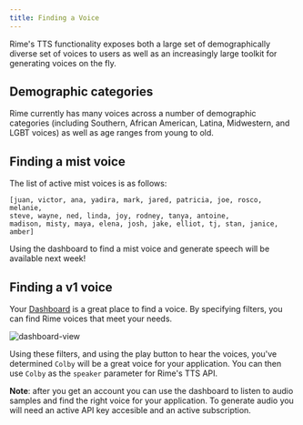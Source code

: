 ```yaml
---
title: Finding a Voice
---
```


Rime's TTS functionality exposes both a large set of demographically diverse set of voices to users as well as an increasingly large toolkit for generating voices on the fly.

## Demographic categories

Rime currently has many voices across a number of demographic categories (including Southern, African American, Latina, Midwestern, and LGBT voices) as well as age ranges from young to old.

## Finding a mist voice

The list of active mist voices is as follows:

```
[juan, victor, ana, yadira, mark, jared, patricia, joe, rosco, melanie, 
steve, wayne, ned, linda, joy, rodney, tanya, antoine, 
madison, misty, maya, elena, josh, jake, elliot, tj, stan, janice, amber]
```

Using the dashboard to find a mist voice and generate speech will be available next week!

## Finding a v1 voice

Your [Dashboard](https://rime.ai/dashboard) is a great place to find a voice. By specifying filters, you can find Rime voices that meet your needs.

![dashboard-view](/images/dashboard.png)

Using these filters, and using the play button to hear the voices, you've determined `Colby` will be a great voice for your application. You can then use `Colby` as the `speaker` parameter for Rime's TTS API.

**Note**: after you get an account you can use the dashboard to listen to audio samples and find the right voice for your application. To generate audio you will need an active API key accesible and an active subscription.